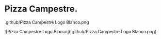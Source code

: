 # Pizza Campestre.

.github/Pizza Campestre Logo Blanco.png

![Pizza Campestre Logo Blanco](.github/Pizza Campestre Logo Blanco.png)
